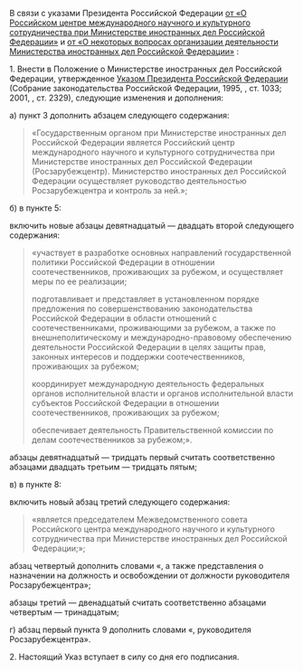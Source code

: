 {{Указ Президента РФ
| НОМЕР          = 993
| ДАТА           = 16.09.2002
| НАЗВАНИЕ       = О внесении изменений и дополнений в Положение о Министерстве иностранных дел Российской Федерации
| ДАТАПУБЛИКАЦИИ = 
| ИСТОЧНИК       = http://www.kremlin.ru/acts/bank/18527
| ДРУГОЕ         = 
| УТРАТИЛ СИЛУ   = [[Указ Президента РФ от 11.07.2004 № 865]]
| ПРЕДЫДУЩИЙ     = 
| СЛЕДУЮЩИЙ      = 
| КАЧЕСТВО       = 
}}<div class="text">

В связи с указами Президента Российской Федерации [[Указ Президента РФ от 05.02.2002 № 146|от {{nobr|5 февраля 2002 г.}} {{nobr|№ 146}} «О Российском центре международного научного и культурного сотрудничества при Министерстве иностранных дел Российской Федерации»]] и [[Указ Президента РФ от 27.04.2002 № 417|от {{nobr|27 апреля 2002 г.}} {{nobr|№ 417}} «О некоторых вопросах организации деятельности Министерства иностранных дел Российской Федерации»]] {{razr|постановляю}}:

1. Внести в Положение о Министерстве иностранных дел Российской Федерации, утвержденное [[Указ Президента РФ от 14.03.1995 № 271|Указом Президента Российской Федерации {{nobr|от 14 марта 1995 г.}} {{nobr|№ 271}}]] (Собрание законодательства Российской Федерации, 1995, {{nobr|№ 12}}, ст. 1033; 2001, {{nobr|№ 23}}, ст. 2329), следующие изменения и дополнения:

а) пункт 3 дополнить абзацем следующего содержания:

<blockquote>«Государственным органом при Министерстве иностранных дел Российской Федерации является Российский центр международного научного и культурного сотрудничества при Министерстве иностранных дел Российской Федерации (Росзарубежцентр). Министерство иностранных дел Российской Федерации осуществляет руководство деятельностью Росзарубежцентра и контроль за ней.»;</blockquote>

б) в пункте 5:

включить новые абзацы девятнадцатый — двадцать второй следующего содержания:

<blockquote>«участвует в разработке основных направлений государственной политики Российской Федерации в отношении соотечественников, проживающих за рубежом, и осуществляет меры по ее реализации;

подготавливает и представляет в установленном порядке предложения по совершенствованию законодательства Российской Федерации в области отношений с соотечественниками, проживающими за рубежом, а также по внешнеполитическому и международно-правовому обеспечению деятельности Российской Федерации в целях защиты прав, законных интересов и поддержки соотечественников, проживающих за рубежом;

координирует международную деятельность федеральных органов исполнительной власти и органов исполнительной власти субъектов Российской Федерации в отношении соотечественников, проживающих за рубежом;

обеспечивает деятельность Правительственной комиссии по делам соотечественников за рубежом;».</blockquote>

абзацы девятнадцатый — тридцать первый считать соответственно абзацами двадцать третьим — тридцать пятым;

в) в пункте 8:

включить новый абзац третий следующего содержания:

<blockquote>«является председателем Межведомственного совета Российского центра международного научного и культурного сотрудничества при Министерстве иностранных дел Российской Федерации;»;</blockquote>

абзац четвертый дополнить словами «, а также представления о назначении на должность и освобождении от должности руководителя Росзарубежцентра»;

абзацы третий — двенадцатый считать соответственно абзацами четвертым — тринадцатым;

г) абзац первый пункта 9 дополнить словами «, руководителя Росзарубежцентра».

2. Настоящий Указ вступает в силу со дня его подписания.

{{Подпись|Президент Российской Федерации|В.Путин}}

{{left|Москва, Кремль}}
{{left|16 сентября 2002 года}}
{{left|№ 993}}

</div>
